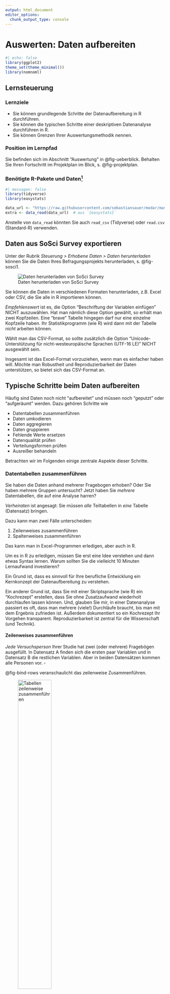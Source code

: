 ```yaml
---
output: html_document
editor_options: 
  chunk_output_type: console
---
```

# Auswerten: Daten aufbereiten



```r
#| echo: false
library(ggplot2)
theme_set(theme_minimal())
library(nomnoml)
```

## Lernsteuerung


### Lernziele

- Sie können grundlegende Schritte  der Datenaufbereitung in R durchführen.
- Sie können die typischen Schritte einer deskriptiven Datenanalyse durchführen in R.
- Sie können Grenzen Ihrer Auswertungsmethodik nennen.



### Position im Lernpfad

Sie befinden sich im Abschnitt "Auswertung" in @fig-ueberblick.
Behalten Sie Ihren Fortschritt im Projektplan im Blick, s. @fig-projektplan.



### Benötigte R-Pakete und Daten^[Haben ich eigentlich schon einmal erwähnt, dass Sie ggf. die Pakete zuerst (einmalig) installieren müssen, bevor Sie sie verwenden können?]

```r
#| messagen: false
library(tidyverse)
library(easystats)
```



 
```r
data_url <- "https://raw.githubusercontent.com/sebastiansauer/modar/master/datasets/extra.csv"
extra <- data_read(data_url)  # aus `{easystats}`
```


Anstelle von `data_read` könnten Sie auch `read_csv` (Tidyverse) oder `read.csv` (Standard-R) verwenden.



## Daten aus SoSci Survey exportieren

Unter der Rubrik *Steuerung > Erhobene Daten > Daten herunterladen* können Sie die Daten Ihres Befragungsprojekts herunterladen, s. @fig-sosci1.

![Daten herunterladen von SoSci Survey](img/sosci1.png)

Sie können die Daten in verschiedenen Formaten herunterladen, z.B. Excel oder CSV, die Sie alle in R importieren können. 

*Empfehlenswert* ist es, die Option "Beschriftung der Variablen einfügen" NICHT auszuwählen. 
Hat man nämlich diese Option gewählt, so erhält man zwei Kopfzeilen.
Eine "brave" Tabelle hingegen darf nur eine einzelne Kopfzeile haben. 
Ihr Statistikprogramm (wie R) wird dann mit der Tabelle *nicht* arbeiten können.

Wählt man das CSV-Format, so sollte zusätzlich die Option "Unicode-Unterstützung für nicht-westeuropäische Sprachen (UTF-16 LE)" NICHT ausgewählt sein.

Insgesamt ist das Excel-Format vorzuziehen, wenn man es einfacher haben will.
Möchte man Robustheit und Reproduzierbarkeit der Daten unterstützen, so bietet sich das CSV-Format an.




## Typische Schritte beim Daten aufbereiten



Häufig sind Daten noch nicht "aufbereitet" und müssen noch "geputzt" oder "aufgeräumt" werden. Dazu gehören Schritte wie

- Datentabellen zusammenführen
- Daten umkodieren
- Daten aggregieren
- Daten gruppieren
- Fehlende Werte ersetzen
- Datenqualität prüfen
- Verteilungsformen prüfen
- Ausreißer behandeln

Betrachten wir im Folgenden einige zentrale Aspekte dieser Schritte.




### Datentabellen zusammenführen


Sie haben die Daten anhand mehrerer Fragebogen erhoben?
Oder Sie haben mehrere Gruppen untersucht?
Jetzt haben Sie *mehrere* Datentabellen, die 
auf eine Analyse harren?

*Verheiraten* ist angesagt:
Sie müssen *alle* Teiltabellen in *eine* Tabelle (Datensatz) bringen.

Dazu kann man zwei Fälle unterscheiden: 


1. Zeilenweises zusammenführen
2. Spaltenweises zusammenführen


Das kann man in Excel-Programmen erledigen,
aber auch in R.

Um es in R zu erledigen, müssen Sie erst eine Idee verstehen und dann etwas Syntax lernen. Warum sollten Sie die vielleicht 10 Minuten Lernaufwand investieren?

Ein Grund ist, dass es sinnvoll für Ihre berufliche Entwicklung ein Kernkonzept der Datenaufbereitung zu verstehen.

Ein anderer Grund ist, dass Sie mit einer Skriptsprache (wie R) ein "Kochrezept" erstellen, dass Sie ohne Zusatzaufwand wiederholt durchlaufen lassen können. Und, glauben Sie mir, in einer Datenanalyse passiert es oft, dass man mehrere (viele!) Durchläufe braucht, bis man mit dem Ergebnis zufrieden ist. Außerdem dokumentiert so ein Kochrezept Ihr Vorgehen transparent. Reproduzierbarkeit ist zentral für die Wissenschaft (und Technik).

#### Zeilenweises zusammenführen

:::{#exm-bind-rows}
*Jede Versuchsperson* Ihrer Studie hat zwei (oder mehrere) Fragebögen ausgefüllt. In Datensatz A finden sich die ersten paar Variablen und in Datensatz B die restlichen Variablen. Aber in beiden Datensätzen kommen alle Personen vor. $\square$
:::

@fig-bind-rows veranschaulicht das zeilenweise Zusammenführen.





![Tabellen zeilenweise zusammenführen](img/add-rowwise.svg){#fig-bind-rows width=50%}








Etwas ausführlicher ist der Sachverhalt im Listing @lst-bind-rows dargestellt.

Sagen wir, wir haben zwei Tabellen, die wir "untereinander" (also zeilenweise) "zusammenkleben" möchten.
Dann hilft uns `bind_rows()` (aus `tidyverse`).


:::{#lst-bind-rows}


```r
tab1 <- mtcars %>% slice(1:16)  # Datensatz 1
tab2 <- mtcars %>% slice(17:32)  # Datensatz 2

mtcars_gesamt <-  # Datensatz gesamt ist
  tab1 %>%    # Datensatz 1 
  bind_rows(tab2)  # und angebunden Datensatz 2 
```

:::


#### Spaltenweises Zusammenführen 1


:::{#exm-bind-cols}
*In jeder Gruppe* Ihrer Studie wurde ein anderer Fragebogen ausgefüllt (z.B. weil Sie unterschiedliche experimentelle Gruppen untersucht haben). 
Sie haben also zwei Datensätze mit unterschiedlichen Personen (nämlich in Datensatz A die Personen der Gruppe A und in Datensatz B die Personen der Gruppe B). 
Aber in jedem Datensatz finden sich die gleichen Variablen. $\square$
:::


@fig-bind-cols veranschaulicht das spaltenweise Zusammenführen von Tabellen.


![Tabellen spaltenweise zusammenführen: "Var1" ist die ID- oder Schlüsselvariable, die bestimmt, welche Zeilen in den verschiedenen Tabellen zusammgengehören.](img/add-colwise.svg){#fig-bind-cols}



Sagen wir, wir haben zwei Tabellen, die wir "hintereinander kleben" möchten, 
also spaltenweise zusammenführen möchten, s. @lst-bind-cols.


:::{#lst-bind-cols}

```r
tab1 <- mtcars %>% select(1:5)
tab2 <- mtcars %>% select(6:11)

mtcars_gesamt <-
  tab1 %>% 
  bind_cols(tab2)
```


:::

[Hier](https://dplyr.tidyverse.org/reference/bind.html) findet sich auch ein nützliches Beispiel.


:::{.callout-caution}
*Achtung* Diese Art des Zusammenfügens prüft *nicht*, 
ob die Sortierung der Tabellen identisch ist:
Ob also die Zeile für "Schorsch" aus Tabelle 1 auch mit Schorschs Zeile aus Tabelle 2 zusammengefügt werden (und nicht etwas mit denen von Alois).
Sie müssen also selber dafür sorgen,
dass die Sortierung richtig ist.
Alternativ könnten Sie mit einem `join` arbeiten,
der die korrekte Sortierung für Sie übernimmt. $\square$
:::

#### Spaltenweises Zusammenführen 2


@fig-full-join veranschaulicht das spaltenweise Zusammenführen, wenn die Sortierung der Tabellen nicht übereinstimmt. 

:::{#def-join}
#### Join zweier Tabellen
Das spaltenweise Zusammenführen zweier Tabellen unter der Beachtung der Sortierung nennt man einen "Join". Genauer gesagt versteht man unter "Sortierung" die Beachtung der Werte einer ID-Spalte (auch "Key-Spalte") genannt. $\square$
:::

![Das "Joinen" zweier Tabellen](img/full-join.gif){#fig-full-join width=50%}

Bildquelle: [Garrick Aden-Buie](https://www.garrickadenbuie.com/project/tidyexplain/), [CC-BY-SA 4.0](https://www.garrickadenbuie.com/colophon/)

### Text in Zahlen umwandeln


#### Hilfe, ich habe keine Zahlen

Kennen Sie das? Sie haben eine Umfrage durchgeführt, Daten sind erhoben, puh, bald können Sie das Projekt abschließen.

Jetzt haben Sie die Daten in R importiert,
aber müssen zu Ihrem Schrecken feststellen,
dass die Spalten (Variablen) die eigentlich Zahlen sein sollten, 
als `character`, Text also, formatiert sind in R.

Anstelle der Zahl `5` steht in der Spalte also `"5"` (man beachte die Anführungszeichen, die anzeigen, dass es sich um einen Text handelt).

Na toll.

Mit Wörtern (Text) kann man nicht rechnen, und Sie rechnen doch so gern...

R weigert sich standhaft, mit Text zu rechnen:

```r
"5" + "5"
```

Hätten wir brave Zahlen, wäre alles paletti:

```r
5+5
```

Der Einfachheit halber erzeugen wir uns eine einfache Tabelle, mit ein paar Spalten,
die *als Text* formatierte Zahlen enthalten:

```r
d <- tibble(i01 = c("1", "3", "4"),  # von 1 bis 4 als Text formatiert
            i02 = c("-2", "+3", "-1"),  # von -3 bis -3 als Text formatiert
            i03 = factor(c("-2", "+2", "-1")))  # als Faktorvariable formatiert
d
```

Für diejenigen, die kompliziert mögen, ist hier noch eine `factor`-Spalte hinzugefügt. 
Erstmal ignorieren.

Stellen Sie sich vor, die Tabelle ist ein Auszug aus Ihrer Umfrage,
wobei `i01` das erste Item (Frage) Ihres Fragebogens darstellt etc.


Wie kann man R beibringen, 
dass die fraglichen Spalte `i01` doch "in Wirklichkeit" Zahlen sind und kein Text?

Welcher R-Befehl hilft hier? 

#### Introducing `parse_number()`

`parse_number()` (aus `{tidyverse}`) löst das Problem für Sie:


```r
d2 <- 
  d %>% 
  mutate(i01_num = parse_number(i01))
d2
```

So würde es *in einigen Fällen* auch gehen:

```r
d %>% mutate(i01_r = as.numeric(i01))
```

Aber wenn `i01` als `factor()` formatiert ist, dann geht es nicht unbedingt.

```r
d %>% mutate(i02_r = as.numeric(factor(i02)))
```
Hoppla! Die Zahlen passen nicht!

`parse_number()` verlangt als Input `character`,
so dass Sie ggf. noch von `factor` auf `character` umformatieren müssen.

```r
d %>% mutate(i03_r = parse_number(as.character(i03)))
```



<!-- ## Daten umkodieren  -->

<!-- In einer Fragebogenstudie (oder vergleichbarer Studie) liegen in der Regel pro Respondent (allgemeiner: pro Beobachtung) eine Reihe von Antworten auf Fragebogen-Items vor.  -->
<!-- Manchmal liegen die Antworten noch nicht als Zahl vor, sondern als Text, etwa "stimme eher zu".  -->
<!-- Diese Antwort könnte auf einer vierstufigen Skala einer 3 entsprechen. Eine einfache Möglichkeit zum Umkodieren eröffnet das Paket `sjmisc`.  -->
<!-- Als Beispielaufgabe soll der Wert "Frau" in 1 umkodiert werden und "Mann" in 0; übrige Werte sollen in `NA` kodiert werden. -->

<!-- ```{r} -->
<!-- data_rec <- extra %>%  -->
<!--   rec(sex, rec = "Frau = 1; Mann = 0; else = NA") -->
<!-- ``` -->

<!-- Dabei wird eine neue Variable (Spalte) erzeugt, deren Namen der alten Variable entspricht, plus dem Suffix `_r`, in diesem Fall also `sex_r`. Man beachte, dass Textwerte (Strings) *nicht* in Anführungsstriche gesetzt werden müssen, nur der ganze "Rekodierungsterm" muss einmal in Anführungsstriche gesetzt werden. -->

<!-- Prüfen wir das Ergebnis: -->

<!-- ```{r} -->
<!-- data_rec %>%  -->
<!--   count(sex_r) -->
<!-- ``` -->

#### VERTIEFUNG Schleifen

:::{#def-schleife}
#### Schleife
Eine Schleife ist ein Operation, die einen Befehl (im Rahmen der computergestützten Datenanalyse) mehrfach (wiederholt) ausführt. Da im Kontext der Datenanalyse oft mit Tabellen gearbeitet wird, bezieht sich die Wiederholung oft auf eine Spalten-Operation, die dann für mehrere Spalten wiederholt wird. $\square$
:::


Wir können einen Befehl auf mehrere Spalten einer Tabelle anwenden,
und zwar mit `across` (aus `tidyverse`):

```r
d %>% 
  mutate(across(i01:i03, as.character))
```

Neben `as.character` könnte `parse_number` ein Befehl sein,
den man auf mehrere Spalten gleichzeitig anwenden will:

```r
d %>% 
  mutate(across(i01:i03, as.character)) %>% 
  mutate(across(i01:i03, parse_number))
```


Natürlich müssen Sie `across` nicht verwenden; Sie können auch "von Hand" die Spalten einzeln beatmen und jeweils (pro Spalte) `as.character` und `parse_number` anwenden.


### Spaltennamen ändern

Einige Umfrage-Tools geben als Spaltennamen den entsprechenden Frage- bzw. Itemtext an.
Schauen Sie sich mal den Datensatz `umfrage_lange_spaltennamen.csv` an:


```r
#| echo: false

umfrage_lange_spaltennamen <- tibble::tribble(
      ~`Was.ist.Ihr.Geschlecht?`, ~`Wie.alt.sind.Sie?`,  ~Ich.habe.viele.Freunde., ~Ich.stehe.gerne.im.Rampenlicht.,
                          "Frau",                  23L, "stimme voll und ganz zu",                               NA,
                          "Mann",                  42L,          "stimme eher zu",                 "stimme eher zu",
                        "divers",                  73L,     "stimm eher nicht zu",        "stimme voll und ganz zu"
      ) 
  
umfrage_lange_spaltennamen  |> 
  gt::gt()
```



{{< downloadthis data/umfrage_lange_spaltennamen.csv dname=umfrage_lange_spaltennamen >}}

Solche langen Spaltennamen sind unpraktisch 
(und folgen nicht den R-Vorschriften für "brave" Spaltennamen -- Ärger ist vorprogrammiert).
Lieber wären uns sicherlich solche Spaltennamen:


```r
#| echo: false
tibble::tribble(
  ~geschlecht, ~alter,           ~extraversion01,           ~extraversion02,
       "Frau",    23L, "stimme voll und ganz zu",                        NA,
       "Mann",    42L,          "stimme eher zu",          "stimme eher zu",
     "divers",    73L,     "stimm eher nicht zu", "stimme voll und ganz zu"
  ) |> 
  gt::gt()
```

Eine Möglichkeit, die Spaltennamen in Ihrem Datensatz `umfrage_lange_spaltennamen` zu ändern, 
ist diese:

```r
# Wir definieren die neuen Spaltennamen:
meine_schoenen_spaltennamen <- 
  c("geschlecht",
    "alter",
    "extraversion01",
    "extraversion02"
  )


# Und ändern dann die alten Spaltennamen:
names(umfrage_lange_spaltennamen) <-
  meine_schoenen_spaltennamen
```



### Items umpolen

In Fragebogen kommt es vor, dass einzelne Items *negativ* kodiert sind. 
Das bedeutet, dass sie gegenteilig zum messenden Konstrukt formuliert sind. 
Ist das Konstrukt *Extraversion*, so würde ein negatives Item im Sinne von *Introversion* kodiert sein. Ein Beispiel-Item für negative Kodierung bei Extraversion wäre: "Ich bin ein Couch-Potato" oder "Ich bleibe am liebsten alleine zuhause."

Zuerst müssen wir die Anzahl der Antwortstufen wissen; diese Information findet sich in der Dokumentation der Skala (im "Manual" auch "Testdokumentation" oder "Benutzerhandbuch" genannt). 
Natürlich kann man prüfen, welche Antwortstufen die Respondenten gefunden haben, aber man wäre nicht sicher, 
ob auch alle möglichen Antworten ausgeschöpft wurden.

Im vorliegenden Fall ist der Dokumentation des Instruments zu entnehmen, 
dass jedes Item vier Antwortstufen (Likertformat) aufweist. 
Likert-skalierte Items zeichnen sich dadurch aus, dass sie so formuliert sind, 
dass höhere Werte in der Antwortstufe mit höherer Ausprägung des zu messenden Konstrukts einher gehen.  

Beim Umpolen wird das Item "auf den Kopf gestellt" oder "umgedreht": Der höchste Wert wird der kleinste, der zwei kleinste wird der zweitgrößte und so weiter. Im Schema sieht dies so aus:
  
  
```
alter Wert ist 1 --> neuer Wert ist 4
alter Wert ist 2 --> neuer Wert ist 3
alter Wert ist 3 --> neuer Wert ist 2
alter Wert ist 4 --> neuer Wert ist 1

alter Wert --> neuer Wert
```

#### Umkodieren mit `case_when`


Zum Umkodieren der Werte negativ kodierter Items bietet sich die Funktion `case_when` aus `tidyverse` an.

```r
extra |>
  mutate(i01r = case_when(
    i01 == 1 ~ 4,
    i01 == 2 ~ 3,
    i01 == 3 ~ 2,
    i01 == 4 ~ 1
  )) |>
  select(i01, i01r) |>
  head()
```

Die Syntax von `case_when()` lautet:

```
case_when(Prüfung ~ Konsequenz,
          Prüfung2 ~ Konsequenz)
```

Nur wenn `Prüfung` erfüllt ist (den Wert `TRUE` hat), dann wird `Konsequenz` ausgeführt.
Ansonsten wird auf `Prüfung2` getestet, etc.




Vergessen Sie dann nicht, das Ergebnis (die resultierende Tabelle) als (neuen) Datensatz zu speichern.


#### Vertiefung: Umkodieren mit `recoce_values`


Zum Umkodieren der Werte negativ kodierter Items bietet sich die Funktion `recode_values` aus `easystats` an.


```r
extra %>% 
recode_values(select = i02r,  # aus `easystats`
recode = list(`1`=4, `2`=3, `3`=2, `4`=1), 
append = TRUE) %>% 
  select(i02, i02r) %>%  # zeige nur die beiden Item i02r und i02r_r
  head()
```

In diesem Fall ist das Item `i02r` bereits umkodiert -- genau wie alle Items im Datensatz die mit dem Suffix `r` gekennzeichnet sind. 
Daher war das Umkodieren hier nicht nötig -- sogar *falsch*, um genau zu sein. 
Das diente nur zu Übungszwecken.
In anderen Situationen kann es aber nötig sein, Items umzukodieren. 


#### Vertiefung: Umkodieren mit Rechenregel

Alternativ können Sie auch folgende Rechenmethode zum Umkodieren von Items verwenden:

$$\text{neuer Wert} = \text{Anzahl Kategorien} + 1 - \text{alter Wert}$$
Diese Rechenmethode funktioniert aber nur, wenn z.B. bei vier Antwortstufen die Ausprägungen mit 1,2,3,4 kodiert sind. Allgemeiner: Bei $n$ Ausprägungen müssen die Werte mit $1,2, \ldots, n$ kodiert sein, so dass die Ausprägungen den Werten entsprechen.


:::{#exm-umkodieren}
Wir kodieren Item 1 (`i01`) um:

```r
extra_umcodiert_i01 <-
extra |> 
mutate(i01r = 5 - i01)

extra_umcodiert_i01 |> 
select(i01, i01r) |> 
head()
```

:::


### Item-Werte in Zahlen umwandeln


Eine ähnliche Sache wie das Umpolen von Items ist folgende Situation: 
Ihre Umfrage-Software spuckt als Item-Antworten die "Ankertexte" oder "Itemlabels" aus wie *stimme überhaupt nicht zu* oder *stimme voll und ganz zu*.
Da man bekanntlich (höchstens) mit Zahlen aber nicht mit Texten rechnen kann,
möchten Sie diese Itemlabels in Zahlen umwandeln.
Das sieht dann ähnlich zu folgendem Wenn-Dann-Regel-Schema aus:

  
```
stimme voll und ganz zu --> 4
stimme eher zu --> 3
stimme eher nicht zu--> 2
stimme überhaupt nicht zu --> 1
```

Dieses Umwandeln können Sie  mit `case_when()` vornehmen.
`case_when()` listet einfach Wenn-Dann-Regeln auf.

Erzeugen wir uns mal eine einfache Tabelle, 
um die Sache zu illustrieren:



```r
d <-
  tibble(person_nr = 1:3,
         i01 = c("stimme überhaupt nicht zu", "stimmer eher zu", "stimme voll und ganz zu"))

d
```

So ähnlich würden also Ihre Daten aussehen.

Jetzt zum Umwandeln:

```r
d %>% 
  mutate(i01_r = case_when(
    i01 == "stimme überhaupt nicht zu" ~ 1,
    i01 == "stimme eher nicht zu" ~ 2,
    i01 == "stimme eher zu" ~3,
    i01 == "stimme voll und ganz zu" ~ 4
  ))
```



Eine alternativer Weg des Umkodierens ist `recode_value()` aus `easystats` zu nutzen.


### Fehlende Werte ersetzen

Wie geht man mit fehlenden Werten um? Das ist im Detail keine leichte Frage. Eine einfache Antwort ist: alle Zeilen mit fehlenden Werten löschen. Das hat aber den Nachteil, dass man ggf. viele Daten verliert. Eine andere einfache Antwort lautet: Nichts machen. Das kann ein sinvoller Start sein; zumindest macht man nichts kaputt.

Was die ID-Spalte betrifft, sollte man aber fehlende Werte ersetzen, damit man jede Zeile identifizieren kann.


```r
extra_nona_in_id_col <-
  extra |> 
  mutate(code = replace_na(code, "fehlt"))   # aus tidyverse
```


:::{#exr-nona-id}
Betrachten Sie beide Tabellen (mit der Tabellenansicht in RStudio) und finden Sie den Unterschied in der Spalte `code`. $\square$
:::





### Zeilen (Fälle) löschen

#### Zeilen löschen nach ID-Spalte

In jeder braven Tabelle steht pro Zeile (genau) ein Fall;
mit "Fall", auch als "Beobachtung" bezeichnet, ist ein Untersuchungsobjekt gemeint.
Häufig sind das in der Psychologie Personen, es könnten aber auch z.B. Versuchsdurchgänge, Teams oder Firmen sein.
Sagen wir, Sie möchten einen bestimmten Fall löschen.
Der Einfachheit halber nehmen wir den ersten Fall der Tabelle `extra`.
Hier hat jeder Fall schon eine "ID", eine unique, also eineindeutige Zuordnung,
das ist die Spalte `code`. Auch die Spalte `timestamp` taugt vermutlich für eine Zuordnung.

In R könnten Sie die erste Zeile also anhand dieser ID-Spalte ansprechen und entsprechend filtern. Sagen wir, wir möchten die Person/Datenzeile mit der ID "HSC" entfernen:


```r
extra_kurz <-
  extra_nona_in_id_col %>% 
  filter(!(code == "HSC"))  # ! ist die logische Verneinung
```


#### Vertiefung

Schauen Sie sich mal diese Variante an:


```r
extra_kurz <-
  extra %>% 
  filter(code != "HSC" | is.na(code))  # ! ist die logische Verneinung
```



Falls die ID-Spalte (`code`) fehlende Werte hat, könnten Sie sich wundern: `extra |> filter(code != "HSC")` hätte zwar die Zeile, in der bei `code` der Wert `HSC` steht entfernt, aber *auch* *alle* Zeilen, in denen bei `code` `NA` steht. 
Darum haben wir die fehlenden Werte explizit drinnen gelassen. 
Die technischen Details für dieses vorsichtige Verhalten von `filter()` finden sich [hier](https://stackoverflow.com/questions/28857653/removing-na-observations-with-dplyrfilter).


Prüfen wir die Anzahl der Zeilen:

```r
nrow(extra_kurz)
nrow(extra)
```



Falls Ihr Datensatz über keine ID-Spalte verfügt, können Sie so eine hinzufügen:

```r
extra2 <-
  extra %>% 
  mutate(id = 1:nrow(extra)) %>%   # nrow liefert die Anzahl der Zeilen der Tabelle zurück
  relocate(id, .before = 1) # wir ziehen die ID-Variable an die erste Spalte
```

Und jetzt können wir entspannt filtern:

```r
extra_kurz <-
  extra2 %>% 
  filter(id != 1)
```




<!-- ### Vertiefung: Duplikate entfernen -->


### Datenqualität prüfen

Bevor wir die Daten interpretieren, müssen wir sie auf Herz und Nieren prüfen,
ein Daten-Gesundheitscheck^[Sanity Check, hört sich cooler an].

Ein paar typische Probleme, die man immer wieder findet, und die wir gelöst haben wollen, sind:

- *Dubletten* (doppelte Zeilen/Fälle) in den Daten
- Eingabefehler (unplausible oder unmögliche Werte)
- Zu schnelle Bearbeitungszeit (pro Item 1 Sekunde Bearbeitungszeit erlaubt nicht wirklich überlegte Antworten)
- *Geringe Eingabequalität*: Versuchspersonen haben "Blümchen gekreuzt", also keine ernsthaften Antworten gegeben
- ...



#### Auf Dublikate prüfen

Betrachten wir der Einfachheit halber folgenden Datensatz, in dem die erste und zweite Zeile identisch sind; die zweite Zeile ist also eine Dublette (Dublikat).
Die dritte Zeile ist unique.


```r
df <-
  tibble(id = c(1, 2, 3),
         x = c("a", "a", "yeah"),
         y = c(5, 5, 3000))

df
```

Genau genommen hat `df` keine Dublikate, aber wenn wir die Spalte  `id` ausklammern, dann schon:

```r
df |> 
  select(2, 3)
```


Dann kann man `distinct()`, nutzen, um Dublikate zu entfernen:

```r
df |> 
  select(2, 3) |>  
  distinct()
```


Man kann `distinct()` auch nutzen, um nur in bestimmten Spalten auf Dublikate zu suchen:

```r
df |> 
  distinct(x, y, .keep_all = TRUE)
```

Ohne das `.keep_all = TRUE` werden nur die Spalten `x` und `y` zurückgeliefert (also die Spalten, die wir bei `distinct()` ausgewählt hatten):

```r
df |> 
  distinct(x, y)
```



#### Auf Eingabefehler prüfen


Sagen wir, für Variable `x` ist nur ein einzelner Buchstabe erlaubt; 
alles andere ist ein Eingabe- oder sonstiger Fehler.
Eine Variable vom Typ "Text" heißt in R `Character` oder `String`.
Mit `str_length(x)` bekommt man entsprechend die Länge eines Strings.
Hier prüfen wir, ob die String-Länge 1 ist, dann alles okay.
Wenn die String-Länge von `x` (für eine bestimmte Zeile) ungleich 1 ist,
dann nicht-okay:


```r
df_check <- 
  df %>% 
  mutate(x_check_okay = case_when(
    str_length(x) == 1 ~ TRUE,
    str_length(x) != 1 ~ FALSE
  ))

df_check
```

Jetzt könnten wir alle "bösen" Zeilen rausschmeißen:

```r
df2 <-
  df_check %>% 
  filter(x_check_okay)

df2
```



Als Nächstes prüfen wir, ob `y`, eine metrische (numerische) Variable den richtigen Wertebereich hat.
Sagen wir, Es sind nur positive Werte nicht größer als 5 erlaubt, also `0<x<=5`.


```r
df %>% 
  mutate(y_check_okay = case_when(
    0<y & y<=5 ~ TRUE,  # wenn y im erlaubten Wertebereich, dann okay
    TRUE ~ FALSE  # ansonsten: nicht-okay
  ))
```

`case_when` arbeitet die Prüfbedingungen *zeilenweise* ab.
Ist die erste Zeile (`0<y & y<=5`) nicht erfüllt, dann können wir R sagen: "Immer nicht okay", 
das erreichen wir mit `TRUE` (`TRUE` ist immer wahr) `~ FALSE` (`y_check_okay` wird auf `FALSE`) gesetzt.

Im Anschluss könnten wir wieder die "bösen Zeilen" herausfiltern.


#### Geringe Eingabequalität

Vielleicht hätte ihr Fragebogen nicht so lang sein sollen, 60 Minuten Befragung war dann wohl doch etwas viel.

Erfahrungsgemäß verliert man pro Seite Fragebogen substanziell Versuchspersonen.
Zehn Minuten sind für viele Menschen schon eine lange Befragung.
Also: Beim nächsten Mal kürzer halten.

Schlimmer noch als keine Antworten sind allerdings schlechte Antworten,
wenn Versuchspersonen (aus Demotivation heraus) "Blümchen" kreuzen.
Häufig bedeutet das, dass einfach immer die erste Antwortoption angekreuzt wird;
das ist am einfachsten für die Versuchsperson.

Wir stellen uns dabei Fragen wie: 

- Hat eine Versuchsperson wenig (keine) Varianz in ihrem Antwortverhalten?
- Hat eine Versuchsperson viel mehr Varianz als die (allermeisten) anderen?


Technisch gesprochen prüfen wir pro Person mehrere Spalten eines Datensatzes,
etwa indem wir die Varianz berechnen.
Eine Komplikation ist, dass Datensätze in R *spaltenweise* aufgebaut sind,
wir aber das Ergebnis *pro Zeile* (Versuchsperson) haben möchten.


```r
extra2 <- 
extra %>% 
  rowwise() %>% 
  mutate(extra_var = var(c_across(i01:i10))) 

extra2 %>% 
  select(extra_var) %>% 
  arrange(extra_var) %>% 
  head()
```


:::{.callout-note}
`c_across()` hat das gleiche Ziel wie `c()`.
Da aber `c()` bei zeilenweisen Operationen nicht verwendet kann (das checkt `c()` leider nicht), greifen wir auf seinen Cousin, `c_across()` zurück, der das kann. $\square$
:::

Aber was ist viel und was ist weniger Varianz in diesem Zusammenhang?

Am besten schauen wir uns mal die typische Varianz der Itemantworten für diesen Datensatz an.

```r
library(ggpubr)
extra2 %>% 
  gghistogram(x = "extra_var")
```



Auf dieser Basis könnte man Fälle (Versuchspersonen, d.h. Zeilen) entfernen,
die keine Varianz oder eine Varianz höher als 1.75 aufweisen.

```r
extra3 <-
  extra2 %>% 
  filter(extra_var > 0 & extra_var < 1.76)
```



### Scores berechnen


#### Summen- und Mittelwerte

In der Psychometrie werden komplexe Konstrukte wie etwa das Persönlichkeitsmerkmal Extraversion anhand mehrerer Indikatoren (meistens Items eines Fragebogens) gemessen. 
Um zu einem Personenwert für Extraversion zu gelangen, werden die Itemwerte im einfachsten Fall summiert. Alternativ kann man auch einen Mittelwert bilden. 
Dieses Aggregieren bietet den Vorteil, 
dass sich Messfehler (möglicherweise) herausmitteln. 
Außerdem versucht man so abzubilden, dass Extraversion aus mehreren unterschiedlichen Facetten besteht,
die nicht mit einem einzelnen Item, sondern über mehrere unterschiedliche Items, 
erfasst werden. Viele Psychometriker sind skeptisch, wenn man versuchen würde, 
Extraversion mit einer einzelnen Frage, z.B. "Wie extrovertiert sind Sie?" zu erfassen. 
Ihre Bedenken sind, dass Menschen die vielen Facetten von Extraversion nicht im Arbeitsgedächtnis vorhalten können. 
Fragt man hingegen nur einen kleinen Aspekt von Extraversion ab, trägt man der Breite des Konstrukts nicht Rechnung.

Die Zusammenfassung der Itemwerte eines Konstrukts zu einem Mittelwert oder einem Summenwert bezeichnet man als *Score*.



Ein einfaches Beispiel zur Berechnung des Extraversion-Summenscore:
  
```r
extra_bsp <- extra %>%
  select(i01:i03) %>%
  slice_head(n = 3) %>%
  mutate(extra_sum = i01 + i02r + i03)

extra_bsp
```


Der Wert von `extra_sum` berechnet sich jeweils als Summe der drei Itemwerte. 
Mit dem Mittelwert verhält es sich analog (s. @tbl-extra-score-mean).

```r
extra_bsp <- extra_bsp %>%
  mutate(extra_mean = extra_sum / 3)
```


```r
#| tbl-cap: Extraversion-Score berechen
#| echo: false
#| label: tbl-extra-score-mean
extra_bsp %>% 
  print_md()
```

 Praktischerweise gibt es Funktionen, die die Berechnung eines Scores noch weiter vereinfachen, 
 zum Beispiel im Paket `easystats`: `row_means()` (Mittelwert pro Person). 
 Da Respondenten (meist Personen) in *Zeilen* stehen heißen die Befehle `row_XXX()`.
 Fragt sich noch, ob es mehr Sinn macht, einen Summenscore oder einen Mittelwert zu berechnen. 
 Kurz gesagt macht es keinen großen Unterschied, solange es keine fehlenden Werte gibt. 
 Gibt es aber fehlende Werte, sollte man Mittelwerte statt Summenwerte vorziehen.


#### Vertiefung: Summen- vs. Mittelwertscores

Dazu ein erläuterndes Beispiel. 
Alois habe in einem Persönlichkeitstest mit 3 Items nur Item 1 beantwortet und zwar mit "3", wobei Antwortstufen von 1 bis 4 vorgegeben waren. Vermutlich ist der Gesamtwert im Form des Summenscores von 3 zu klein, unterschätzt als Alois' Wert. 
  Schließlich hat er beim ersten Item die Antwort "3" gewählt, insofern ist es plausibel, dass er bei den anderen auch diese Option gewählt hätte. 
  Somit hätte er insgesamt 9 Punkte (nicht 3) erzielt. Würden wir 3 als Gesamtwert (Summenscore) annehmen, so bedeutet das, das wir davon ausgehen, dass er im Schnitt "1" gewählt hat - 
  Eine Annahme, die nicht sehr plausibel erscheint.


Vergleichen wir das mit dem Mittelwert-Score. Jetzt lassen wir R die Rechenarbeit machen:


```r
Alois <- c(3, NA, NA)
mean(Alois, na.rm = TRUE)
```

Der Mittelwert von Alois beträgt 3 -- das passt genau zu unserer Argumentation von gerade (s. oben), dass 3 eine bessere Schätzung der Ausprägung der latenten Variable von Alois ist. 
Daher ist der Mittelwert dem Summenscore vorzuziehen.

Ein anderer Vorteil des Mittelwerts ist, dass er etwas anschaulicher ist als der Summenscore: Ein Mittelwert von 3 (auf einer Skala von 1 bis 4) ist anschaulicher als eine Summe von 9 (bei drei Items). Wir werden daher den Mittelwert vorziehen.

Noch anschaulicher wäre es, die Mittelwerte auf den Bereich von 0 bis 1 zu normalisieren.

 

#### Berechnung mit R

Wie in jeder Sprache gibt es auch in R oft mehrere Möglichkeiten, um eine Sache auszudrücken.
Betrachten wir im Folgenden, wie man einen *Score*, also einen *Zeilenmittelwert*, berechnet.

##### Mit `easystats`

`row_means`  wohnt im Paket `easystats`.

```r
extra %>% 
  mutate(extra_avg = 
           row_means(extra, select = i01:i10, min_valid = .9))  |> 
  select(extra_avg) %>% 
  slice_head(n = 3)
```


Der Parameter `min_valid` bei `row_means()` gibt den Anteil der *nicht* fehlenden Werte (pro Zeile) wieder, damit ein Wert berechnet wird: Bei zu vielen fehlenden Werten (zu wenig Daten) pro Person wird sonst `NA` zurückgeliefert. Das ist sinnvoll, denn hat eine Person von 10 Items nur 1 Item beantwortet, so kann man wohl nicht zuverlässig sagen, dass Extraversion in seiner Breite zuverlässig geschätzt wird. Die Funktion fügt dem Datensatz eine Spalte hinzu, deren Name mit `var` angegeben wird.


##### Mit `tidyverse`

Die Idee von `rowwise()` ist es, den Datensatz so in Gruppen einzuteilen, dass jede Zeile eine Gruppe ist. Dann wird für jede "Gruppe" (Zeile) eine normale Operation durchgeführt.

Leider versteht der `c()`-Befehl es nicht, wenn man ihm mehrere Spalten (Vektoren) als Input gibt. `i01` und `i02` etc. sind technisch gesehen jeweils Vektoren. Der `c()`-Befehl verkraftet leider nur *einen* Vektor mit Daten als Input. Daher brauchen wir einen verwandten Befehl, der wie `c()` funktioniert, aber mehrere Vektoren als Eingabe akzeptiert: Enter `c_across()`. 

```r
extra |> 
  rowwise() |> 
  mutate(extra_avg = mean(c_across(i01:i10))) |> 
  select(extra_avg) %>% 
  ungroup() |> 
  slice_head(n = 3)
```




### Standardisieren mit z-Werten



Man kann die Aussagekraft eines Mittelwerts noch erhöhen, in dem man ihn standardisiert, z.B. mit der z-Transformation. Das geht zum Beispiel so:

```r
extra_std <- extra %>% 
  standardize(select = extra_mean, append = TRUE)
```

Die Funktion `standardize()` z-standardisiert eine oder mehrere angegebene Spalten. Setzt man den Schatler `append` auf `TRUE`,  werden neue Spalten erzeugt, deren Namen gleich dem alten Namen plus dem Suffix `_z` entspricht. Betrachten wir die ersten drei Zeilen:


```r
extra_std %>% 
  select(extra_mean) %>% 
  slice_head(n = 3)
```


Zu beachten ist, dass der Mittelwert der Stichprobe und deren Standardabweichung als Referenzwerte herangezogen wurden, nicht die entsprechenden Größen der Normierungsstichprobe.



## Aufgaben

Im Folgenden ist eine Auswahl an Aufgaben zur praktischen Datenanalyse vorgestellt. Das sind genau die Probleme, auf die Sie treffen (könnten), wenn Sie Ihre eigenen Daten auswerten, jetzt oder bei einer späteren Analyse.
Hier ist eine Auwahl an Aufgaben auf dem Bereich "Datenjudo":


- [tidy1](https://datenwerk.netlify.app/posts/tidy1/tidy1)
- [ausreisser1](https://datenwerk.netlify.app/posts/ausreisser1/ausreisser1)
- [na-per-col](https://datenwerk.netlify.app/posts/na-per-col/na-per-col)
- [filter-na1](https://datenwerk.netlify.app/posts/filter-na1/filter-na1)
- [filter-na2](https://datenwerk.netlify.app/posts/filter-na2/filter-na2)
- [filter-na4](https://datenwerk.netlify.app/posts/filter-na4/filter-na4)

## Fallstudien

- [Seitensprünge](https://data-se.netlify.app/2021/05/28/yacsda-seitenspr%C3%BCnge/)
- [London Marathon](https://lsinks.github.io/posts/2023-04-25-tidytuesday-marathon/marathon.html)



